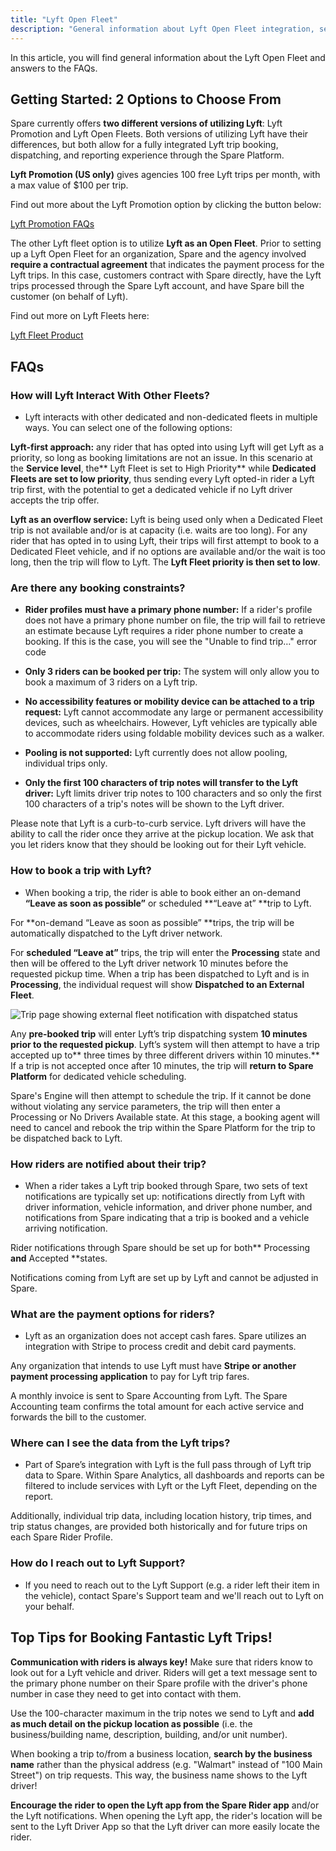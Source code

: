 ```yaml
---
title: "Lyft Open Fleet"
description: "General information about Lyft Open Fleet integration, setup options, and frequently asked questions"
---
```


In this article, you will find general information about the Lyft Open Fleet and answers to the FAQs.

## Getting Started: 2 Options to Choose From

Spare currently offers **two different versions of utilizing Lyft**: Lyft Promotion and Lyft Open Fleets. Both versions of utilizing Lyft have their differences, but both allow for a fully integrated Lyft trip booking, dispatching, and reporting experience through the Spare Platform.

**Lyft Promotion (US only)** gives agencies 100 free Lyft trips per month, with a max value of $100 per trip. 

Find out more about the Lyft Promotion option by clicking the button below:

[Lyft Promotion FAQs](https://help.sparelabs.com/en/articles/8981539-lyft-promotion-faqs)

The other Lyft fleet option is to utilize **Lyft as an Open Fleet**. Prior to setting up a Lyft Open Fleet for an organization, Spare and the agency involved **require a contractual agreement** that indicates the payment process for the Lyft trips. In this case, customers contract with Spare directly, have the Lyft trips processed through the Spare Lyft account, and have Spare bill the customer (on behalf of Lyft).

Find out more on Lyft Fleets here:

[Lyft Fleet Product](https://help.sparelabs.com/en/articles/8981536-lyft-fleet-products)

## FAQs

### How will Lyft Interact With Other Fleets?

- Lyft interacts with other dedicated and non-dedicated fleets in multiple ways. You can select one of the following options:

**Lyft-first approach:** any rider that has opted into using Lyft will get Lyft as a priority, so long as booking limitations are not an issue. In this scenario at the **Service level**, the** Lyft Fleet is set to High Priority** while **Dedicated Fleets are set to low priority**, thus sending every Lyft opted-in rider a Lyft trip first, with the potential to get a dedicated vehicle if no Lyft driver accepts the trip offer.

**Lyft as an overflow service:** Lyft is being used only when a Dedicated Fleet trip is not available and/or is at capacity (i.e. waits are too long). For any rider that has opted in to using Lyft, their trips will first attempt to book to a Dedicated Fleet vehicle, and if no options are available and/or the wait is too long, then the trip will flow to Lyft. The **Lyft Fleet priority is then set to low**.

### Are there any booking constraints?

- **Rider profiles must have a primary phone number:** If a rider's profile does not have a primary phone number on file, the trip will fail to retrieve an estimate because Lyft requires a rider phone number to create a booking. If this is the case, you will see the "Unable to find trip…" error code

- **Only 3 riders can be booked per trip:** The system will only allow you to book a maximum of 3 riders on a Lyft trip.

- **No accessibility features or mobility device can be attached to a trip request:** Lyft cannot accommodate any large or permanent accessibility devices, such as wheelchairs. However, Lyft vehicles are typically able to accommodate riders using foldable mobility devices such as a walker.

- **Pooling is not supported:** Lyft currently does not allow pooling, individual trips only.

- **Only the first 100 characters of trip notes will transfer to the Lyft driver:** Lyft limits driver trip notes to 100 characters and so only the first 100 characters of a trip's notes will be shown to the Lyft driver.

Please note that Lyft is a curb-to-curb service. Lyft drivers will have the ability to call the rider once they arrive at the pickup location. We ask that you let riders know that they should be looking out for their Lyft vehicle.

### How to book a trip with Lyft?

- When booking a trip, the rider is able to book either an on-demand **“Leave as soon as possible”** or scheduled **“Leave at” **trip to Lyft. 

For **on-demand “Leave as soon as possible” **trips, the trip will be automatically dispatched to the Lyft driver network.

For **scheduled “Leave at”** trips, the trip will enter the **Processing** state and then will be offered to the Lyft driver network 10 minutes before the requested pickup time. When a trip has been dispatched to Lyft and is in **Processing**, the individual request will show **Dispatched to an External Fleet**.

![Trip page showing external fleet notification with dispatched status](https://spare-74fa64f80617.intercom-attachments-1.com/i/o/970078239/a6971c9014c499b0457e4215/4SXMbcTjd_5k0DpHN4dQ_nduLj7lwtD2Cg.png?expires=1753820100&signature=d45ec5cb655d5544e996c3d32f39c183223e2da94a58140d5ac20498a87b8339&req=fScnFs52n4JWFb4f3HP0gBNNP%2FDk32LLS%2BHuaN9eRtSlSXvMqm7Htz%2FDWaQD%0AI2M%3D%0A)

Any **pre-booked trip** will enter Lyft’s trip dispatching system **10 minutes prior to the requested pickup**. Lyft’s system will then attempt to have a trip accepted up to** three times by three different drivers within 10 minutes.** If a trip is not accepted once after 10 minutes, the trip will **return to Spare Platform** for dedicated vehicle scheduling. 

Spare's Engine will then attempt to schedule the trip. If it cannot be done without violating any service parameters, the trip will then enter a Processing or No Drivers Available state. At this stage, a booking agent will need to cancel and rebook the trip within the Spare Platform for the trip to be dispatched back to Lyft.

### How riders are notified about their trip?

- When a rider takes a Lyft trip booked through Spare, two sets of text notifications are typically set up: notifications directly from Lyft with driver information, vehicle information, and driver phone number, and notifications from Spare indicating that a trip is booked and a vehicle arriving notification. 

Rider notifications through Spare should be set up for both** Processing **and** Accepted **states.

Notifications coming from Lyft are set up by Lyft and cannot be adjusted in Spare.

### What are the payment options for riders?

- Lyft as an organization does not accept cash fares. Spare utilizes an integration with Stripe to process credit and debit card payments. 

Any organization that intends to use Lyft must have **Stripe or another payment processing application** to pay for Lyft trip fares.

A monthly invoice is sent to Spare Accounting from Lyft. The Spare Accounting team confirms the total amount for each active service and forwards the bill to the customer.

### Where can I see the data from the Lyft trips?

- Part of Spare’s integration with Lyft is the full pass through of Lyft trip data to Spare. Within Spare Analytics, all dashboards and reports can be filtered to include services with Lyft or the Lyft Fleet, depending on the report. 

Additionally, individual trip data, including location history, trip times, and trip status changes, are provided both historically and for future trips on each Spare Rider Profile.

### How do I reach out to Lyft Support?

- If you need to reach out to the Lyft Support (e.g. a rider left their item in the vehicle), contact Spare's Support team and we'll reach out to Lyft on your behalf. 

## Top Tips for Booking Fantastic Lyft Trips!

**Communication with riders is always key!** Make sure that riders know to look out for a Lyft vehicle and driver. Riders will get a text message sent to the primary phone number on their Spare profile with the driver's phone number in case they need to get into contact with them.

Use the 100-character maximum in the trip notes we send to Lyft and **add as much detail on the pickup location as possible** (i.e. the business/building name, description, building, and/or unit number).

When booking a trip to/from a business location, **search by the business name** rather than the physical address (e.g. "Walmart" instead of "100 Main Street") on trip requests. This way, the business name shows to the Lyft driver!

**Encourage the rider to open the Lyft app from the Spare Rider app** and/or the Lyft notifications. When opening the Lyft app, the rider's location will be sent to the Lyft Driver App so that the Lyft driver can more easily locate the rider.
